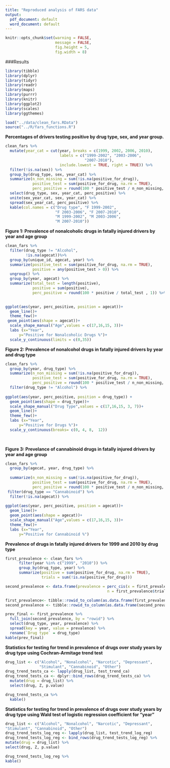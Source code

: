 ```yaml
---
title: "Reproduced analysis of FARS data"
output:
  pdf_document: default
  word_document: default
---
```


```r
knitr::opts_chunk$set(warning = FALSE,
                      message = FALSE,
                      fig.height = 5,
                      fig.width = 8)
```

###Results   


```r
library(tibble)
library(dplyr)
library(tidyr)
library(readr)
library(maps)
library(purrr)
library(knitr)
library(ggplot2)
library(scales)
library(ggthemes)
```


```r
load("../data/clean_fars.RData")
source("../R/fars_functions.R")
```


**Percentages of drivers testing positive by drug type, sex, and year group.**   
```r
clean_fars %>%
  mutate(year_cat = cut(year, breaks = c(1999, 2002, 2006, 2010),
                        labels = c("1999-2002", "2003-2006",
                                   "2007-2010"),
                        include.lowest = TRUE, right = TRUE)) %>%
  filter(!is.na(sex)) %>%
  group_by(drug_type, sex, year_cat) %>%
  summarize(n_non_missing = sum(!is.na(positive_for_drug)),
            positive_test = sum(positive_for_drug, na.rm = TRUE),
            perc_positive = round(100 * positive_test / n_non_missing, 1)) %>%
  select(drug_type, sex, year_cat, perc_positive) %>%
  unite(sex_year_cat, sex, year_cat) %>%
  spread(sex_year_cat, perc_positive) %>%
  kable(col.names = c("Drug type", "F 1999-2002",
                      "F 2003-2006", "F 2007-2010",
                      "M 1999-2002", "M 2003-2006",
                      "M 2007-2010"))

``` 
   
   
**Figure 1: Prevalence of nonalcoholic drugs in fatally injured drivers by year and age group**

```r
clean_fars %>%
  filter(drug_type != "Alcohol",
         !is.na(agecat))%>%
  group_by(unique_id, agecat, year) %>%
  summarize(positive_test = sum(positive_for_drug, na.rm = TRUE),
            positive = any(positive_test > 0)) %>% 
  ungroup() %>% 
  group_by(year, agecat) %>% 
  summarize(total_test = length(positive),
            positive = sum(positive),
            perc_positive = round(100 * positive / total_test , 1)) %>%

   
ggplot(aes(year, perc_positive, position = agecat))+
  geom_line()+
  theme_few()+
 geom_point(aes(shape = agecat))+
  scale_shape_manual("Age",values = c(17,16,15, 3))+
  labs (x="Year",
      y="Positive for Nonalcoholic Drugs %")+
  scale_y_continuous(limits = c(0,35))

```
     
**Figure 2: Prevalence of nonalcohol drugs in fatally injured drivers by year and drug type**   
```r
clean_fars %>%
  group_by(year, drug_type) %>% 
  summarize(n_non_missing = sum(!is.na(positive_for_drug)),
            positive_test = sum(positive_for_drug, na.rm = TRUE),
            perc_positive = round(100 * positive_test / n_non_missing, 1)) %>%
  filter(drug_type != "Alcohol") %>%
   
ggplot(aes(year, perc_positive, position = drug_type)) +
  geom_point(aes(shape = drug_type))+
  scale_shape_manual("Drug Type",values = c(17,16,15, 3, 7))+
  geom_line()+
  theme_few()+
  labs (x="Year",
      y="Positive for Drugs %")+
  scale_y_continuous(breaks= c(0, 4, 8,  12))
      
     
```
 
**Figure 3: Prevelance of cannabinoid drugs in fatally injured drivers by year and age group**       

```r
clean_fars %>%
  group_by(agecat, year, drug_type) %>% 
  
  summarize(n_non_missing = sum(!is.na(positive_for_drug)),
            positive_test = sum(positive_for_drug, na.rm = TRUE),
            perc_positive = round(100 * positive_test / n_non_missing, 1)) %>%
 filter(drug_type == "Cannabinoid") %>% 
  filter(!is.na(agecat)) %>% 
   
ggplot(aes(year, perc_positive, position = agecat))+
  geom_line()+
  geom_point(aes(shape = agecat))+
  scale_shape_manual("Age",values = c(17,16,15, 3))+
  theme_few()+
  labs (x="Year",
      y="Positive for Cannabinoid %")


```


   
**Prevalence of drugs in fatally injured drivers for 1999 and 2010 by drug type**   
```r
first_prevalence <- clean_fars %>%
      filter(year %in% c("1999", "2010")) %>%
      group_by(drug_type, year) %>%
      summarize(positive = sum(positive_for_drug, na.rm = TRUE),
                trials = sum(!is.na(positive_for_drug)))

second_prevalence <- data.frame(prevalence = perc_cis(x = first_prevalence$positive, 
                                             n = first_prevalence$trials))

first_prevalence<- tibble::rowid_to_column(as.data.frame(first_prevalence, var = "rowid"))
second_prevalence <- tibble::rowid_to_column(as.data.frame(second_prevalence, var = "rowid"))

prev_final <- first_prevalence %>% 
  full_join(second_prevalence, by = "rowid") %>% 
  select(drug_type, year, prevalence) %>% 
  spread(key = year, value = prevalence) %>% 
  rename(`Drug type` = drug_type)
kable(prev_final)
```
   
   
      
 **Statistics for testing for trend in prevalence of drugs over study years by drug type using Cochran-Armitage trend test**


```r
drug_list <- c("Alcohol", "Nonalcohol", "Narcotic", "Depressant",
               "Stimulant", "Cannabinoid", "Other")
drug_trend_tests_ca <- lapply(drug_list, test_trend_ca)
drug_trend_tests_ca <- dplyr::bind_rows(drug_trend_tests_ca) %>%
  mutate(drug = drug_list) %>%
  select(drug, Z, p.value)

drug_trend_tests_ca %>% 
  kable()
```

**Statistics for testing for trend in prevalence of drugs over study years by drug type using Wald test of logistic regression coefficient for “year”**    


```r
drug_list <- c("Alcohol", "Nonalcohol", "Narcotic", "Depressant",
"Stimulant", "Cannabinoid", "Other")
drug_trend_tests_log_reg <- lapply(drug_list, test_trend_log_reg)
drug_trend_tests_log_reg <- bind_rows(drug_trend_tests_log_reg) %>%
mutate(drug = drug_list) %>%
select(drug, Z, p.value)

drug_trend_tests_log_reg %>% 
kable()
```

